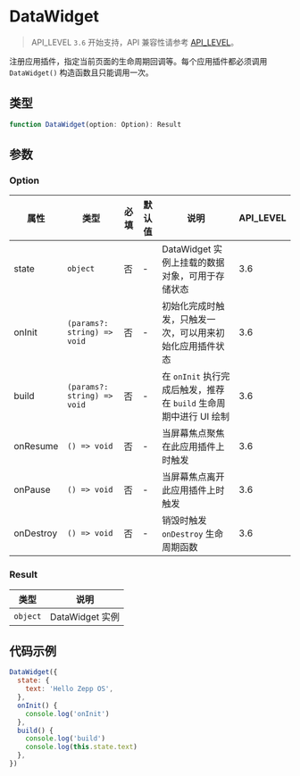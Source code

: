 # DataWidget

> API_LEVEL `3.6` 开始支持，API 兼容性请参考 [API_LEVEL](../../../../guides/framework/device/compatibility.md)。

注册应用插件，指定当前页面的生命周期回调等。每个应用插件都必须调用 `DataWidget()` 构造函数且只能调用一次。

## 类型

```ts
function DataWidget(option: Option): Result
```

## 参数

### Option

| 属性      | 类型                                       | 必填 | 默认值 | 说明                                                              | API_LEVEL |
| --------- | ------------------------------------------ | ---- | ------ | ----------------------------------------------------------------- | --------- |
| state     | <code>object</code>                        | 否   | -      | DataWidget 实例上挂载的数据对象，可用于存储状态                   | 3.6       |
| onInit    | <code>(params?: string) =&#62; void</code> | 否   | -      | 初始化完成时触发，只触发一次，可以用来初始化应用插件状态          | 3.6       |
| build     | <code>(params?: string) =&#62; void</code> | 否   | -      | 在 `onInit` 执行完成后触发，推荐在 `build` 生命周期中进行 UI 绘制 | 3.6       |
| onResume  | <code>() =&#62; void</code>                | 否   | -      | 当屏幕焦点聚焦在此应用插件上时触发                                | 3.6       |
| onPause   | <code>() =&#62; void</code>                | 否   | -      | 当屏幕焦点离开此应用插件上时触发                                  | 3.6       |
| onDestroy | <code>() =&#62; void</code>                | 否   | -      | 销毁时触发 `onDestroy` 生命周期函数                               | 3.6       |

### Result

| 类型                 | 说明            |
| -------------------- | --------------- |
| <code>object</code> | DataWidget 实例 |

## 代码示例

```js title="DataWidget.js"
DataWidget({
  state: {
    text: 'Hello Zepp OS',
  },
  onInit() {
    console.log('onInit')
  },
  build() {
    console.log('build')
    console.log(this.state.text)
  },
})
```
